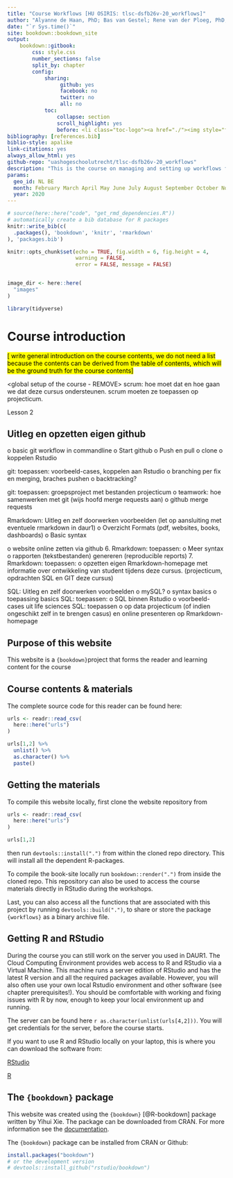 ```yaml
--- 
title: "Course Workflows [HU OSIRIS: tlsc-dsfb26v-20_workflows]"
author: "Alyanne de Haan, PhD; Bas van Gestel; Rene van der Ploeg, PhD; Chris van Oevelen, PhD; Marc Teunis, PhD"
date: "`r Sys.time()`"
site: bookdown::bookdown_site
output: 
    bookdown::gitbook:
        css: style.css
        number_sections: false
        split_by: chapter
        config:
            sharing:
                 github: yes
                 facebook: no
                 twitter: no
                 all: no
            toc:
                collapse: section
                scroll_highlight: yes
                before: <li class="toc-logo"><a href="./"><img style="float:left;" src="images/voorbeeldlogo2.png"></a> <h4 class=".paddingtitel ">Workflows </h2></li>
bibliography: [references.bib]
biblio-style: apalike
link-citations: yes
always_allow_html: yes
github-repo: "uashogeschoolutrecht/tlsc-dsfb26v-20_workflows"
description: "This is the course on managing and setting up workflows for collaboration, data analysis pipelines and reporting"
params:
  geo_id: NL BE
  month: February March April May June July August September October November December
  year: 2020
---
```


```r
# source(here::here("code", "get_rmd_dependencies.R"))
# automatically create a bib database for R packages
knitr::write_bib(c(
  .packages(), 'bookdown', 'knitr', 'rmarkdown'
), 'packages.bib')

```



```r
knitr::opts_chunk$set(echo = TRUE, fig.width = 6, fig.height = 4,
                      warning = FALSE,
                      error = FALSE, message = FALSE)


image_dir <- here::here(
  "images"
)

```


```r
library(tidyverse)
```

# Course introduction

<mark>[   write general introduction on the course contents, we do not need a list because the contents can be derived from the table of contents, which will be the ground truth for the course contents]</mark>
 
<global setup of the course - REMOVE> 
scrum: hoe moet dat en hoe gaan we dat deze cursus ondersteunen. scrum moeten ze toepassen op projecticum.

Lesson 2 

## Uitleg en opzetten eigen github

o basic git workflow in commandline
o Start github
o Push en pull
o clone
o koppelen Rstudio

git: toepassen: voorbeeld-cases, koppelen aan Rstudio
o branching per fix en merging, braches pushen
o backtracking?

git: toepassen: groepsproject met bestanden projecticum
o teamwork: hoe samenwerken met git (wijs hoofd merge requests aan)
o github merge requests

Rmarkdown: Uitleg en zelf doorwerken voorbeelden (let op aansluiting met eventuele rmarkdown in daur1)
o Overzicht Formats (pdf, websites, books, dashboards)
o Basic syntax

o website online zetten via github 6. Rmarkdown: toepassen: o Meer syntax o rapporten (tekstbestanden) genereren (reproducible reports) 7. Rmarkdown: toepassen: o opzetten eigen Rmarkdown-homepage met informatie over ontwikkeling van student tijdens deze cursus. (projecticum, opdrachten SQL en GIT deze cursus)

SQL: Uitleg en zelf doorwerken voorbeelden
o mySQL?
o syntax basics
o toepassing basics
SQL: toepassen:
o SQL binnen Rstudio
o voorbeeld-cases uit life sciences
SQL: toepassen
o op data projecticum (of indien ongeschikt zelf in te brengen casus) en online presenteren op Rmarkdown-homepage


## Purpose of this website
This website is a `{bookdown}`project that forms the reader and learning content for the course 


## Course contents & materials

<p style="font-size:18px">The complete source code for this reader can be found here:

```r
urls <- readr::read_csv(
  here::here("urls")
)

urls[1,2] %>%
  unlist() %>%
  as.character() %>%
  paste()

```


## Getting the materials
To compile this website locally, first clone the website repository from 
```r
urls <- readr::read_csv(
  here::here("urls")
)

urls[1,2]

```

then run `devtools::install(".")` from within the cloned repo directory. This will install all the dependent R-packages.

To compile the book-site locally run `bookdown::render(".")` from inside the cloned repo. This repository can also be used to access the course materials directly in RStudio during the workshops.

Last, you can also access all the functions that are associated with this project by running `devtools::build(".")`, to share or store the package `{workflows}` as a binary archive file.
 
## Getting R and RStudio
During the course you can still work on the server you used in DAUR1. The Cloud Computing Environment provides web access to R and RStudio via a Virtual Machine. This machine runs a server edition of RStudio and has the latest R version and all the required packages available. However, you will also often use your own local Rstudio environment and other software (see chapter prerequisites!). You should be comfortable with working and fixing issues with R by now, enough to keep your local environment up and running.

<!-- In order to access the server you will need credentials, which you will recieve before the course starts. This is a convenient way to use R in a course and during the course we will only be using this environment. This is to ensure reproducibility and prevents a lot of trouble shooting from your side and the teacher's side. -->

The server can be found here `r as.character(unlist(urls[4,2]))`. You will get credentials for the server, before the course starts.

If you want to use R and RStudio locally on your laptop, this is where you can download the software from:

[RStudio](https://www.rstudio.com/products/rstudio/download/) 

[R](https://cran.r-project.org/)

## The `{bookdown}` package
This website was created using the `{bookdown}` [@R-bookdown] package written by Yihui Xie. The package can be downloaded from CRAN. For more information see the [documentation](https://bookdown.org/yihui/bookdown/).

The `{bookdown}` package can be installed from CRAN or Github:

```r
install.packages("bookdown")
# or the development version
# devtools::install_github("rstudio/bookdown")
```
